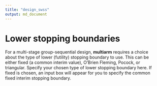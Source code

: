 ```yaml
---
title: "design_swss"
output: md_document
---
```


# Lower stopping boundaries

For a multi-stage group-sequential design, __multiarm__ requires a choice about the type of lower (futility) stopping boundary to use.
This can be either fixed (a common interim value), O'Brien Fleming, Pocock, or triangular.
Specify your chosen type of lower stopping boundary here.
If fixed is chosen, an input box will appear for you to specify the common fixed interim stopping boundary.
